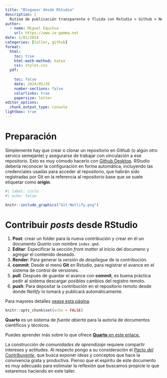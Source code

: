 ```yaml
---
title: "Bloguear desde RStudio"
description: |
  Rutina de publicación transparente o fluida con Rstudio > Github > Netlify.
author:
  - name: Miguel Equihua
    url: https://www.ie-gamma.net
date: 2/02/2024
categories: [taller, github]
format: 
  html:
    toc: true
    html-math-method: katex
    css: styles.css
  pdf:
    
    toc: false
    date: 2024/05/26
    number-sections: false
    colorlinks: true
    papersize: letter
editor_options: 
  chunk_output_type: console
lightbox: true
---
```



# Preparación

::: {layout="[60, 40]"}

Simplemente hay que crear o clonar un repositorio en _Github_ (o algún otro servico semejante) y asegurarse de trabajar con vinculación a ese repositorio. Esto es muy cómodo hacerlo con [Github Desktop](https://desktop.github.com/). RStudio debería reconocer la configuración en forma automática, incluyendo las credenciales usadas para acceder al repositorio, que habrán sido registradas por Git en la referencia al repositorio base que se suele etiquetar como __origin__.

```r
#| label: ciclo
#| echo: false

knitr::include_graphics("Git-Netlify.png")
```

:::

# Contribuir _posts_ desde RStudio

1. __Post__: crear un folder para la nueva contribución y crear en él un documento _Quarto_ con nombre `index.qmd`.
2. __Editar__: Especificar la sección _front matter_ al inicio del documeno y agregar el contenido deseado.
3. __Render__: Para generar la _versión de despliegue_ de la contribución.
4. __commit__: Desde el menú **Git** en Rstudio, para registrar el avance en el sistema de control de versiones.
5. __pull__: Después de guardar el avance con __commit__, es buena práctica pedir al sistema descargar posibles cambios del registro remoto.
5. __push__: Para depositar la contribución en el repositorio remoto desde donde _Netlify_ lo tomará y publicará automáticamente.


Para mayores detalles [vease esta página ](https://yuzar-blog.netlify.app/posts/2020-12-26-how-to-create-a-blog-or-a-website-in-r-with-distill-package/).

```r
knitr::opts_chunk$set(echo = FALSE)
```

**Quarto** es un sistema de _fuente abierta_ para la autoría de documentos científicos y técnicos.

Puedes aprender más sobre lo que ofrece [**Quarto** en este enlace.](https://quarto.org/)

La construcción de _comunidades de aprendizaje_ requiere compartir intereses y actitudes. Al respecto pongo a su consideración
el [_Pacto del Contribuyente_](https://www.contributor-covenant.org/es/version/1/4/code-of-conduct/), que busca exponer ideas y conceptos que hace la convivencia grata y productiva. Pienso que el espíritu de este documento es muy adecuado para estimular la reflexión que buscamos propicie lo que estaremos haciendo en este taller.

